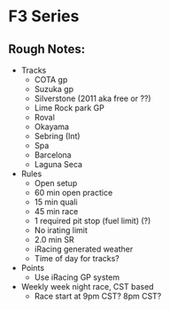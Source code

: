 # F3 Series

## Rough Notes:

- Tracks
  - COTA gp
  - Suzuka gp
  - Silverstone (2011 aka free or ??)
  - Lime Rock park GP
  - Roval
  - Okayama
  - Sebring (Int)
  - Spa
  - Barcelona
  - Laguna Seca
- Rules
  - Open setup
  - 60 min open practice
  - 15 min quali
  - 45 min race
  - 1 required pit stop (fuel limit) (?)
  - No irating limit
  - 2.0 min SR
  - iRacing generated weather
  - Time of day for tracks?
- Points
  - Use iRacing GP system
- Weekly week night race, CST based
  - Race start at 9pm CST? 8pm CST?
